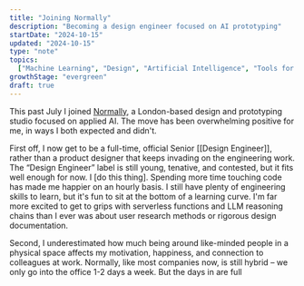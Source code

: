 ```yaml
---
title: "Joining Normally"
description: "Becoming a design engineer focused on AI prototyping"
startDate: "2024-10-15"
updated: "2024-10-15"
type: "note"
topics:
  ["Machine Learning", "Design", "Artificial Intelligence", "Tools for Thought"]
growthStage: "evergreen"
draft: true
---
```


<IntroParagraph>This past July I joined [Normally](https://normally.com/), a London-based design and prototyping studio focused on applied AI. The move has been overwhelming positive for me, in ways I both expected and didn't.</IntroParagraph>

First off, I now get to be a full-time, official Senior [[Design Engineer]], rather than a product designer that keeps invading on the engineering work. The “Design Engineer” label is still young, tenative, and contested, but it fits well enough for now. I [do this thing]. Spending more time touching code has made me happier on an hourly basis. I still have plenty of engineering skills to learn, but it's fun to sit at the bottom of a learning curve. I'm far more excited to get to grips with serverless functions and LLM reasoning chains than I ever was about user research methods or rigorous design documentation.

Second, I underestimated how much being around like-minded people in a physical space affects my motivation, happiness, and connection to colleagues at work. Normally, like most companies now, is still hybrid – we only go into the office 1-2 days a week. But the days in are full
